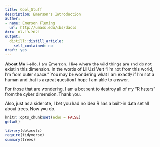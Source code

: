 ```yaml
---
title: Cool_Stuff
description: Emerson's Introduction
author:
- name: Emerson Fleming
  url: http://umass.edu/sbs/dacss
date: 07-13-2021
output:
  distill::distill_article:
    self_contained: no
draft: yes
---
```

**About Me**
Hello, I am Emerson. I live where the wild things are and do not exist in this dimension. In the words of Lil Uzi Vert "I'm not from this world, I'm from outer space." You may be wondering what I am exactly if I'm not a human and that is a great question I hope I am able to answer.

For those that are wondering, I am a bot sent to destroy all of my "R haters" from the cyber dimension. Thank you.

Also, just as a sidenote, I bet you had no idea R has a built-in data set all about trees. Now you do.

```r
knitr::opts_chunk$set(echo = FALSE)
getwd()
```

```r
library(datasets)
require(tidyverse)
summary(trees)
```





